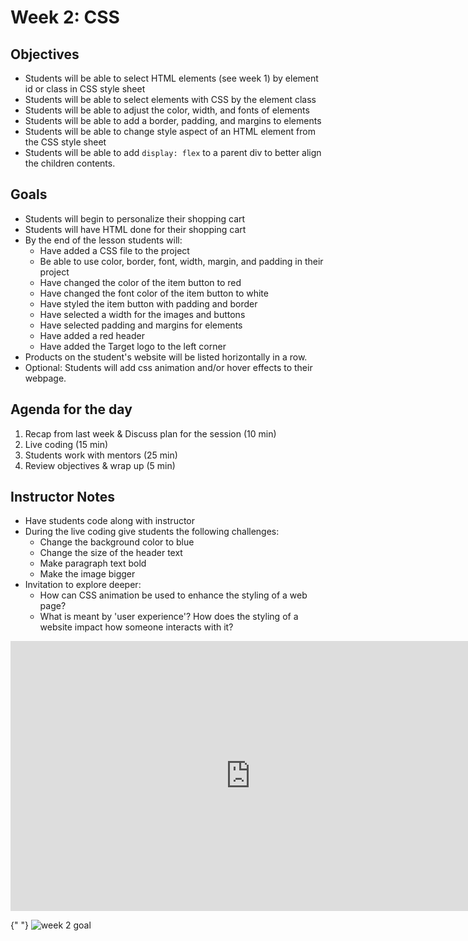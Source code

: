 
# Week 2: CSS

## Objectives

- Students will be able to select HTML elements (see week 1) by element id or class in CSS style sheet
- Students will be able to select elements with CSS by the element class
- Students will be able to adjust the color, width, and fonts of elements
- Students will be able to add a border, padding, and margins to elements
- Students will be able to change style aspect of an HTML element from the CSS style sheet
- Students will be able to add `display: flex` to a parent div to better align the children contents.

## Goals

- Students will begin to personalize their shopping cart
- Students will have HTML done for their shopping cart
- By the end of the lesson students will:
  - Have added a CSS file to the project
  - Be able to use color, border, font, width, margin, and padding in their project
  - Have changed the color of the item button to red
  - Have changed the font color of the item button to white
  - Have styled the item button with padding and border
  - Have selected a width for the images and buttons
  - Have selected padding and margins for elements
  - Have added a red header
  - Have added the Target logo to the left corner
- Products on the student's website will be listed horizontally in a row.
- Optional: Students will add css animation and/or hover effects to their webpage.

## Agenda for the day

1. Recap from last week & Discuss plan for the session (10 min)
2. Live coding (15 min)
3. Students work with mentors (25 min)
4. Review objectives & wrap up (5 min)

## Instructor Notes

- Have students code along with instructor
- During the live coding give students the following challenges:
  - Change the background color to blue
  - Change the size of the header text
  - Make paragraph text bold
  - Make the image bigger
- Invitation to explore deeper:
  - How can CSS animation be used to enhance the styling of a web page?
  - What is meant by 'user experience'? How does the styling of a website impact how someone interacts with it?

<iframe
  width="768"
  height="432"
  src="https://stackblitz.com/edit/week2csslesson?embed=1&file=style.css"
  frameBorder="0"
  scrolling="no"
  allow="fullscreen; clipboard-read; clipboard-write"
  allowfullscreen
></iframe>

{" "}
<Image
  src="/images/goal-week-2.png"
  alt="week 2 goal"
  width={600}
  height={600}
/>
